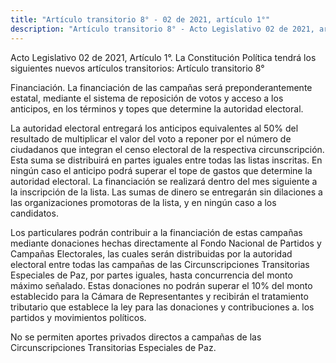 ```yaml
---
title: "Artículo transitorio 8° - 02 de 2021, artículo 1°"
description: "Artículo transitorio 8° - Acto Legislativo 02 de 2021, artículo 1"
---
```


<Warning>Acto Legislativo 02 de 2021, Artículo 1°. La Constitución Política tendrá los siguientes nuevos artículos transitorios: Artículo transitorio 8°</Warning>

Financiación. La financiación de las campañas será preponderantemente estatal, mediante el sistema de reposición de votos y acceso a los anticipos, en los términos y topes que determine la autoridad electoral.

La autoridad electoral entregará los anticipos equivalentes al 50% del resultado de multiplicar el valor del voto a reponer por el número de ciudadanos que integran el censo electoral de la respectiva circunscripción. Esta suma se distribuirá en partes iguales entre todas las listas inscritas. En ningún caso el anticipo podrá superar el tope de gastos que determine la autoridad electoral. La financiación se realizará dentro del mes siguiente a la inscripción de la lista. Las sumas de dinero se entregarán sin dilaciones a las organizaciones promotoras de la lista, y en ningún caso a los candidatos.

Los particulares podrán contribuir a la financiación de estas campañas mediante donaciones hechas directamente al Fondo Nacional de Partidos y Campañas Electorales, las cuales serán distribuidas por la autoridad electoral entre todas las campañas de las Circunscripciones Transitorias Especiales de Paz, por partes iguales, hasta concurrencia del monto máximo señalado. Estas donaciones no podrán superar el 10% del monto establecido para la Cámara de Representantes y recibirán el tratamiento tributario que establece la ley para las donaciones y contribuciones a. los partidos y movimientos políticos.
 
No se permiten aportes privados directos a campañas de las Circunscripciones Transitorias Especiales de Paz.
